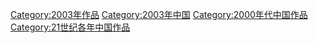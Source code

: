 [[Category:2003年作品|Category:2003年作品]]
[[Category:2003年中国|Category:2003年中国]]
[[Category:2000年代中国作品|Category:2000年代中国作品]]
[[Category:21世纪各年中国作品|Category:21世纪各年中国作品]]